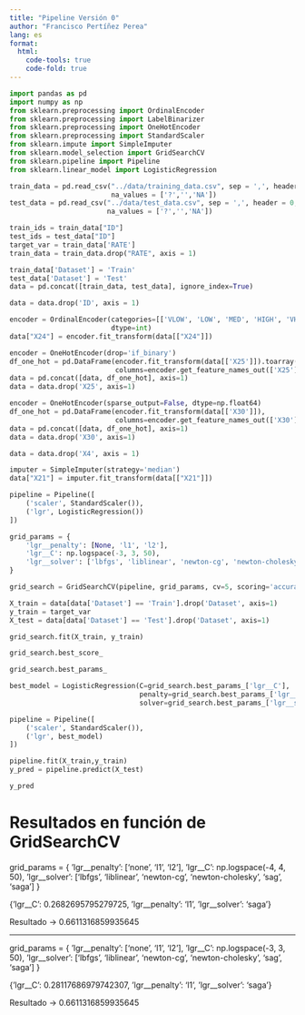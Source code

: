 ```yaml
---
title: "Pipeline Versión 0"
author: "Francisco Pertíñez Perea"
lang: es
format:
  html:
    code-tools: true
    code-fold: true
---
```


```python
import pandas as pd
import numpy as np
from sklearn.preprocessing import OrdinalEncoder
from sklearn.preprocessing import LabelBinarizer
from sklearn.preprocessing import OneHotEncoder
from sklearn.preprocessing import StandardScaler
from sklearn.impute import SimpleImputer
from sklearn.model_selection import GridSearchCV
from sklearn.pipeline import Pipeline
from sklearn.linear_model import LogisticRegression
```

```python
train_data = pd.read_csv("../data/training_data.csv", sep = ',', header = 0, 
                         na_values = ['?','','NA'])
test_data = pd.read_csv("../data/test_data.csv", sep = ',', header = 0, 
                        na_values = ['?','','NA'])
```

```python
train_ids = train_data["ID"]
test_ids = test_data["ID"]
target_var = train_data['RATE']
train_data = train_data.drop("RATE", axis = 1)
```

```python
train_data['Dataset'] = 'Train'
test_data['Dataset'] = 'Test'
data = pd.concat([train_data, test_data], ignore_index=True)
```

```python
data = data.drop('ID', axis = 1)
```

```python
encoder = OrdinalEncoder(categories=[['VLOW', 'LOW', 'MED', 'HIGH', 'VHIGH']], 
                         dtype=int)
data["X24"] = encoder.fit_transform(data[["X24"]])
```

```python
encoder = OneHotEncoder(drop='if_binary')
df_one_hot = pd.DataFrame(encoder.fit_transform(data[['X25']]).toarray(), 
                          columns=encoder.get_feature_names_out(['X25']))
data = pd.concat([data, df_one_hot], axis=1)
data = data.drop('X25', axis=1)
```

```python
encoder = OneHotEncoder(sparse_output=False, dtype=np.float64)
df_one_hot = pd.DataFrame(encoder.fit_transform(data[['X30']]), 
                          columns=encoder.get_feature_names_out(['X30']))
data = pd.concat([data, df_one_hot], axis=1)
data = data.drop('X30', axis=1)
```

```python
data = data.drop('X4', axis = 1)
```

```python
imputer = SimpleImputer(strategy='median')
data["X21"] = imputer.fit_transform(data[["X21"]])
```

```python
pipeline = Pipeline([
    ('scaler', StandardScaler()),
    ('lgr', LogisticRegression())
])
```


```python
grid_params = {
    'lgr__penalty': [None, 'l1', 'l2'],
    'lgr__C': np.logspace(-3, 3, 50),
    'lgr__solver': ['lbfgs', 'liblinear', 'newton-cg', 'newton-cholesky', 'sag', 'saga']
}
```


```python
grid_search = GridSearchCV(pipeline, grid_params, cv=5, scoring='accuracy', verbose=1)
```


```python
X_train = data[data['Dataset'] == 'Train'].drop('Dataset', axis=1)
y_train = target_var
X_test = data[data['Dataset'] == 'Test'].drop('Dataset', axis=1)

grid_search.fit(X_train, y_train)
```

```python
grid_search.best_score_
```


```python
grid_search.best_params_
```

```python
best_model = LogisticRegression(C=grid_search.best_params_['lgr__C'],
                                penalty=grid_search.best_params_['lgr__penalty'],
                                solver=grid_search.best_params_['lgr__solver'])

pipeline = Pipeline([
    ('scaler', StandardScaler()),
    ('lgr', best_model)
])

pipeline.fit(X_train,y_train)
y_pred = pipeline.predict(X_test)
```


```python
y_pred
```

# Resultados en función de GridSearchCV

grid_params = {
    'lgr__penalty': ['none', 'l1', 'l2'],
    'lgr__C': np.logspace(-4, 4, 50),
    'lgr__solver': ['lbfgs', 'liblinear', 'newton-cg', 'newton-cholesky', 'sag', 'saga']
}

{'lgr__C': 0.2682695795279725, 'lgr__penalty': 'l1', 'lgr__solver': 'saga'}

Resultado -> 0.6611316859935645

----

grid_params = {
    'lgr__penalty': ['none', 'l1', 'l2'],
    'lgr__C': np.logspace(-3, 3, 50),
    'lgr__solver': ['lbfgs', 'liblinear', 'newton-cg', 'newton-cholesky', 'sag', 'saga']
}

{'lgr__C': 0.28117686979742307, 'lgr__penalty': 'l1', 'lgr__solver': 'saga'}

Resultado -> 0.6611316859935645